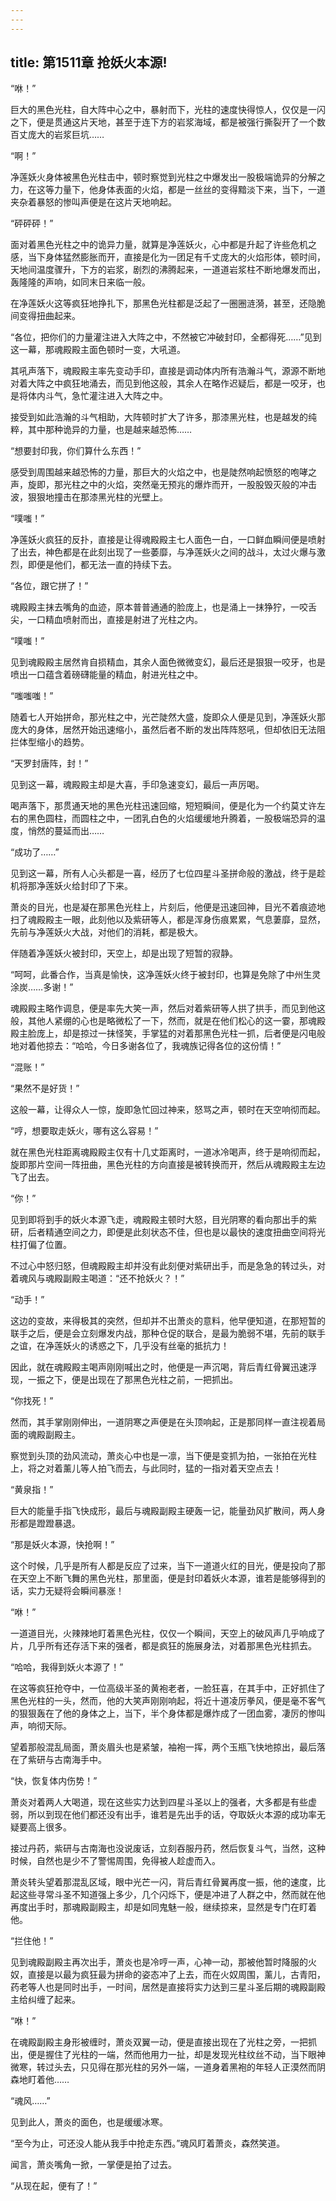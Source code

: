 ```yaml
---
---
---
```

title: 第1511章 抢妖火本源!
---



“咻！”

巨大的黑色光柱，自大阵中心之中，暴射而下，光柱的速度快得惊人，仅仅是一闪之下，便是贯通这片天地，甚至于连下方的岩浆海域，都是被强行撕裂开了一个数百丈庞大的岩浆巨坑……

“啊！”

净莲妖火身体被黑色光柱击中，顿时察觉到光柱之中爆发出一股极端诡异的分解之力，在这等力量下，他身体表面的火焰，都是一丝丝的变得黯淡下来，当下，一道夹杂着暴怒的惨叫声便是在这片天地响起。

“砰砰砰！”

面对着黑色光柱之中的诡异力量，就算是净莲妖火，心中都是升起了许些危机之感，当下身体猛然膨胀而开，直接是化为一团足有千丈庞大的火焰形体，顿时间，天地间温度骤升，下方的岩浆，剧烈的沸腾起来，一道道岩浆柱不断地爆发而出，轰隆隆的声响，如同末日来临一般。

在净莲妖火这等疯狂地挣扎下，那黑色光柱都是泛起了一圈圈涟漪，甚至，还隐脆间变得扭曲起来。

“各位，把你们的力量灌注进入大阵之中，不然被它冲破封印，全都得死……”见到这一幕，那魂殿殿主面色顿时一变，大吼道。

其吼声落下，魂殿殿主率先变动手印，直接是调动体内所有浩瀚斗气，源源不断地对着大阵之中疯狂地涌去，而见到他这般，其余人在略作迟疑后，都是一咬牙，也是将体内斗气，急忙灌注进入大阵之中。

接受到如此浩瀚的斗气相助，大阵顿时扩大了许多，那漆黑光柱，也是越发的纯粹，其中那种诡异的力量，也是越来越恐怖……

“想要封印我，你们算什么东西！”

感受到周围越来越恐怖的力量，那巨大的火焰之中，也是陡然响起愤怒的咆哮之声，旋即，那光柱之中的火焰，突然毫无预兆的爆炸而开，一股股毁灭般的冲击波，狠狠地撞击在那漆黑光柱的光壁上。

“噗嗤！”

净莲妖火疯狂的反扑，直接是让得魂殿殿主七人面色一白，一口鲜血瞬间便是喷射了出去，神色都是在此刻出现了一些萎靡，与净莲妖火之间的战斗，太过火爆与激烈，即便是他们，都无法一直的持续下去。

“各位，跟它拼了！”

魂殿殿主抹去嘴角的血迹，原本普普通通的脸庞上，也是涌上一抹狰狞，一咬舌尖，一口精血喷射而出，直接是射进了光柱之内。

“噗嗤！”

见到魂殿殿主居然肯自损精血，其余人面色微微变幻，最后还是狠狠一咬牙，也是喷出一口蕴含着磅礴能量的精血，射进光柱之中。

“嗤嗤嗤！”

随着七人开始拼命，那光柱之中，光芒陡然大盛，旋即众人便是见到，净莲妖火那庞大的身体，居然开始迅速缩小，虽然后者不断的发出阵阵怒吼，但却依旧无法阻拦体型缩小的趋势。

“天罗封唐阵，封！”

见到这一幕，魂殿殿主却是大喜，手印急速变幻，最后一声厉喝。

喝声落下，那贯通天地的黑色光柱迅速回缩，短短瞬间，便是化为一个约莫丈许左右的黑色圆柱，而圆柱之中，一团乳白色的火焰缓缓地升腾着，一股极端恐异的温度，悄然的蔓延而出……

“成功了……”

见到这一幕，所有人心头都是一喜，经历了七位四星斗圣拼命般的激战，终于是趁机将那净莲妖火给封印了下来。

萧炎的目光，也是凝在那黑色光柱上，片刻后，他便是迅速回神，目光不着痕迹地扫了魂殿殿主一眼，此刻他以及紫研等人，都是浑身伤痕累累，气息萋靡，显然，先前与净莲妖火大战，对他们的消耗，都是极大。

伴随着净莲妖火被封印，天空上，却是出现了短暂的寂静。

“呵呵，此番合作，当真是愉快，这净莲妖火终于被封印，也算是免除了中州生灵涂炭……多谢！”

魂殿殿主略作调息，便是率先大笑一声，然后对着紫研等人拱了拱手，而见到他这般，其他人紧绷的心也是略微松了一下，然而，就是在他们松心的这一霎，那魂殿殿主脸庞上，却是掠过一抹怪笑，手掌猛的对着那黑色光柱一抓，后者便是闪电般地对着他掠去：“哈哈，今日多谢各位了，我魂族记得各位的这份情！”

“混账！”

“果然不是好货！”

这般一幕，让得众人一惊，旋即急忙回过神来，怒骂之声，顿时在天空响彻而起。

“哼，想要取走妖火，哪有这么容易！”

就在黑色光柱距离魂殿殿主仅有十几丈距离时，一道冰冷喝声，终于是响彻而起，旋即那片空间一阵扭曲，黑色光柱的方向直接是被转换而开，然后从魂殿殿主左边飞了出去。

“你！”

见到即将到手的妖火本源飞走，魂殿殿主顿时大怒，目光阴寒的看向那出手的紫研，后者精通空间之力，即便是此刻状态不佳，但也是以最快的速度扭曲空间将光柱打偏了位置。

不过心中怒归怒，但魂殿殿主却并没有此刻便对紫研出手，而是急急的转过头，对着魂风与魂殿副殿主喝道：“还不抢妖火？！”

“动手！”

这边的变故，来得极其的突然，但却并不出萧炎的意料，他早便知道，在那短暂的联手之后，便是会立刻爆发内战，那种仓促的联合，是最为脆弱不堪，先前的联手之谊，在净莲妖火的诱惑之下，几乎没有丝毫的抵抗力！

因此，就在魂殿殿主喝声刚刚喊出之时，他便是一声沉喝，背后青红骨翼迅速浮现，一振之下，便是出现在了那黑色光柱之前，一把抓出。

“你找死！”

然而，其手掌刚刚伸出，一道阴寒之声便是在头顶响起，正是那同样一直注视着局面的魂殿副殿主。

察觉到头顶的劲风流动，萧炎心中也是一凛，当下便是变抓为拍，一张拍在光柱上，将之对着薰儿等人拍飞而去，与此同时，猛的一指对着天空点去！

“黄泉指！”

巨大的能量手指飞快成形，最后与魂殿副殿主硬轰一记，能量劲风扩散间，两人身形都是蹬蹬暴退。

“那是妖火本源，快抢啊！”

这个时候，几乎是所有人都是反应了过来，当下一道道火红的目光，便是投向了那在天空上不断飞舞的黑色光柱，那里面，便是封印着妖火本源，谁若是能够得到的话，实力无疑将会瞬间暴涨！

“咻！”

一道道目光，火辣辣地盯着黑色光柱，仅仅一个瞬间，天空上的破风声几乎响成了片，几乎所有还存活下来的强者，都是疯狂的施展身法，对着那黑色光柱抓去。

“哈哈，我得到妖火本源了！”

在这等疯狂抢夺中，一位高级半圣的黄袍老者，一脸狂喜，在其手中，正好抓住了黑色光柱的一头，然而，他的大笑声刚刚响起，将近十道凌厉拳风，便是毫不客气的狠狠轰在了他的身体之上，当下，半个身体都是爆炸成了一团血雾，凄厉的惨叫声，响彻天际。

望着那般混乱局面，萧炎眉头也是紧皱，袖袍一挥，两个玉瓶飞快地掠出，最后落在了紫研与古南海手中。

“快，恢复体内伤势！”

萧炎对着两人大喝道，现在这些实力达到四星斗圣以上的强者，大多都是有些虚弱，所以到现在他们都还没有出手，谁若是先出手的话，夺取妖火本源的成功率无疑要高上很多。

接过丹药，紫研与古南海也没说废话，立刻吞服丹药，然后恢复斗气，当然，这种时候，自然也是少不了警惕周围，免得被人趁虚而入。

萧炎转头望着那混乱区域，眼中光芒一闪，背后青红骨翼再度一振，他的速度，比起这些寻常斗圣不知道强上多少，几个闪烁下，便是冲进了人群之中，然而就在他再度出手时，那魂殿副殿主，却是如同鬼魅一般，继续掠来，显然是专门在盯着他。

“拦住他！”

见到魂殿副殿主再次出手，萧炎也是冷哼一声，心神一动，那被他暂时降服的火奴，直接是以最为疯狂最为拼命的姿态冲了上去，而在火奴周围，薰儿，古青阳，药老等人也是同时出手，一时间，居然是直接将实力达到三星斗圣后期的魂殿副殿主给纠缠了起来。

“咻！”

在魂殿副殿主身形被缠时，萧炎双翼一动，便是直接出现在了光柱之旁，一把抓出，便是握住了光柱的一端，然而他用力一扯，却是发现光柱纹丝不动，当下眼神微寒，转过头去，只见得在那光柱的另外一端，一道身着黑袍的年轻人正漠然而阴森地盯着他……

“魂风……”

见到此人，萧炎的面色，也是缓缓冰寒。

“至今为止，可还没人能从我手中抢走东西。”魂风盯着萧炎，森然笑道。

闻言，萧炎嘴角一掀，一掌便是拍了过去。

“从现在起，便有了！”
